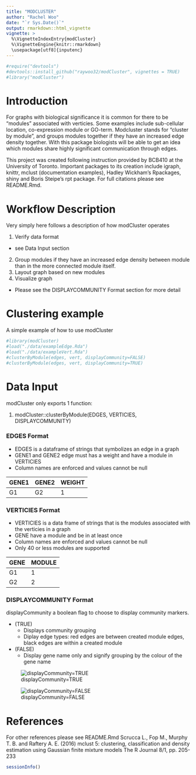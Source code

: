 ---
title: "MODCLUSTER"
author: "Rachel Woo"
date: "`r Sys.Date()`"
output: rmarkdown::html_vignette
vignette: >
  %\VignetteIndexEntry{modCluster}
  %\VignetteEngine{knitr::rmarkdown}
  \usepackage[utf8]{inputenc}
---

```{r}
#require("devtools")
#devtools::install_github("raywoo32/modCluster", vignettes = TRUE)
#library("modCluster")
```

# Introduction 

For graphs with biological significance it is common for there to be "modules" associated with verticies. Some examples include sub-cellular location, co-expression module or GO-term. Modcluster stands for "cluster by module", and groups modules together if they have an increased edge density together. With this package biologists will be able to get an idea which modules share highly significant communication through edges. 

This project was created following instruction provided by BCB410 at the University of Toronto. Important packages to its creation include igraph, knittr, mclust (documentation examples), Hadley Wickham's Rpackages, shiny and Boris Steipe's rpt package. For full citations please see README.Rmd.

# Workflow Description 

Very simply here follows a description of how modCluster operates 

1. Verify data format 
  * see Data Input section
2. Group modules if they have an increased edge density between module than in the more connected module itself. 
3. Layout graph based on new modules
4. Visualize graph
  * Please see the DISPLAYCOMMUNITY Format section for more detail 

# Clustering example 

A simple example of how to use modCluster

```{r}
#library(modCluster)
#load("./data/exampleEdge.Rda")
#load("./data/exampleVert.Rda")
#clusterByModule(edges, vert, displayCommunity=FALSE)
#clusterByModule(edges, vert, displayCommunity=TRUE)
```

# Data Input

modCluster only exports 1 function: 

1. modCluster::clusterByModule(EDGES, VERTICIES, DISPLAYCOMMUNITY)

###  EDGES Format 

* EDGES is a dataframe of strings that symbolizes an edge in a graph 
* GENE1 and GENE2 edge must has a weight and have a module in VERTICIES
* Column names are enforced and values cannot be null

| GENE1 | GENE2 | WEIGHT | 
|-------|------ |--------|
|  G1   |  G2   |    1   |  

###  VERTICIES Format 

* VERTICIES is a data frame of strings that is the modules associated with the verticies in a graph
* GENE have a module and be in <EDGES> at least once 
* Column names are enforced and values cannot be null
* Only 40 or less modules are supported 

| GENE | MODULE | 
|------|--------|
|  G1  |  1     |   
|  G2  |  2     |   

### DISPLAYCOMMUNITY Format 

displayCommunity a boolean flag to choose to display community markers. 

* (TRUE)
  * Displays community grouping
  * Diplay edge types: red edges are between created module edges, black edges are within a created module
* (FALSE)
  * Display gene name only and signify grouping by the colour of the gene name
  

![displayCommunity=TRUE](../inst/extdata/communityFlag.jpg)

![displayCommunity=FALSE](../inst/extdata/!communityFlag.jpg)

# References

For other references please see README.Rmd
Scrucca L., Fop M., Murphy T. B. and Raftery A. E. (2016) mclust 5: clustering, classification and density estimation using Gaussian finite mixture models The R Journal 8/1, pp. 205-233 


```{r}
sessionInfo()
```
